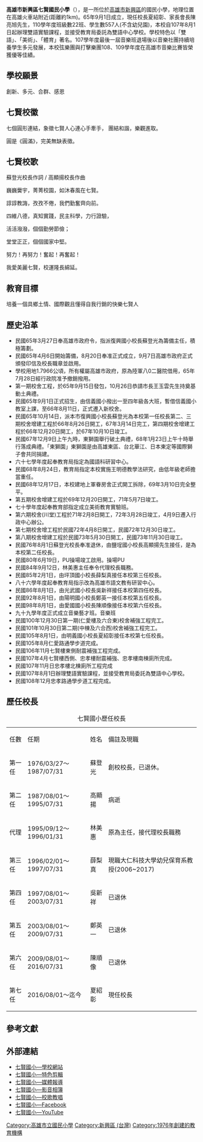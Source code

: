 {{Multiple issues|
{{Copy edit|time=2022-02-28T23:50:41+00:00}}
{{Non-free|time=2022-02-28T23:50:41+00:00}}
}}
{{Infobox_School
|name           = 高雄市新興區七賢國民小學
|other_name     = Kaohsiung Municipal Cisian Elementary School
|image          = 高雄市新興區七賢國民小學.jpg
|motto          =
|established    = 1976年<ref>[http://www.chihps.kh.edu.tw/ 高雄市七賢國民小學-歷史沿革]</ref>
|type           = 市立國民小學
|affiliation    =
|district       = {{ROC}}[[高雄市|高雄市]][[新興區_(高雄市)|新興區]]
|grades         = 國小六年制
|principal      = 夏紹彰
|dean           =
|staff          = 66人
|enrollment     =
|website        =https://www.chihps.kh.edu.tw/
|number=07-2351150|fax=07-2351402|address=80053 高雄市新興區七賢一路393號|coordinates={{Coord|22.6337586|120.3047432|display=inline,title}}}}

'''高雄市新興區七賢國民小學'''（{{Lang-en|Kaohsiung Municipal Cisian Elementary School}}），是一所位於[[高雄市|高雄市]][[新興區_(台灣)|新興區]]的國民小學，地理位置在高雄火車站附近(距離約1km)。65年9月1日成立，現任校長夏紹彰、家長會長陳亮旭先生，110學年度班級數22班、學生數557人(不含幼兒園)，本校自107年8月1日起辦理雙語實驗課程，並接受教育局委託為雙語中心學校。學校特色以「雙語」、「美術」、「體育」著名。107學年度最後一屆音樂班退場後以音樂社團持續培養學生多元發展，本校弦樂團與打擊樂團108、109學年度在高雄市音樂比賽皆榮獲優等佳績。

==學校願景==
創新、多元、合群、感恩

==七賢校徽==

七個圓形連結，象徵七賢人心連心手牽手， 
團結和諧，樂觀進取。

圓是《圓滿》，完美無缺表徵。

== 七賢校歌 ==
蘇登光校長作詞 /  高顯揚校長作曲 

巍巍黌宇，菁菁校園，如沐春風在七賢。

諄諄教誨，孜孜不倦，我們勤奮齊向前。

四維八德，真知實踐，民主科學，力行證驗，

活活潑潑，個個勤勞節儉；

堂堂正正，個個國家中堅。

努力！再努力！奮起！再奮起！

我愛美麗七賢，校運隆長綿延。

==教育目標==
培養一個具鄉土情、國際觀且懂得自我行銷的快樂七賢人

==歷史沿革==
* 民國65年3月27日奉高雄市政府令，指派復興國小校長蘇登光為籌備主任，積極籌劃。
* 民國65年4月6日開始籌備，8月20日奉准正式成立，9月7日高雄市政府正式頒發印信及校長職章並啟用。
* 學校用地1.7966公頃，所有權屬高雄市政府，原為陸軍八0二醫院借用，65年7月28日經行政院准予撤銷撥用。
* 第一期校舍工程，於65年9月15日發包，10月26日恭請市長王玉雲先生持奠基動土典禮。
* 民國65年9月1日正式招生，由信義國小撥出一至四年級各大班，暫借信義國小教室上課，至66年8月11日，正式遷入新校舍。
* 民國65年10月14日，派本市復興國小校長蘇登光為本校第一任校長第二、三期校舍增建工程於66年8月26日開工，67年3月14日完工，第四期校舍增建工程於66年12月20日開工，於67年10月10日竣工。
* 民國67年12月9日上午九時，東獅園舉行破土典禮，68年1月23日上午十時舉行落成典禮。「東獅園」東獅園是由高雄東區、台北華江、日本東定等國際獅子會共同捐建。
* 六十七學年度起奉教育局指定為國語科研習中心。
* 民國68年8月24日，教育局指定本校實施王明德教學法研究，由低年級老師擔當重任。
* 民國68年12月17日，本校建地上軍眷房舍正式開工拆除，69年3月10日完全整平。
* 第五期校舍增建工程於69年12月20日開工，71年5月7日竣工。
* 七十學年度起奉教育部指定成立美術教育實驗班。
* 第六期校舍(川堂)工程於71年2月8日開工，72年3月28日竣工，4月9日遷入行政中心辦公。
* 第七期校舍增工程於民國72年4月8日開工，民國72年12月30日竣工。
* 第八期校舍增建工程於民國73年5月30日開工，民國73年11月30日竣工。
* 民國76年8月1日蘇登光校長奉准退休，由鹽埕國小校長高顯揚先生接任，是為本校第二任校長。
* 民國80年6月19日，PU操場竣工啟用。操場PU
* 民國84年9月12日，林美惠主任奉令代理校長職務。
* 民國85年2月1日，由坪頂國小校長薛梨真接任本校第三任校長。
* 八十六學年度起奉教育局指示改為高雄市語文教有研習中心。
* 民國86年8月1日，由光武國小校長吳新祥接任本校第四任校長。
* 民國92年8月1日，由陽明國小校長鄭英一接任本校第五任校長。
* 民國98年8月1日，由愛國國小校長陳順像接任本校第六任校長。
* 九十九學年度正式成立音樂藝才班。音樂班
* 民國100年12月30日第一期(仁愛樓及六合東)校舍補強工程完工。
* 民國101年10月30日第二期(中棟及六合西)校舍補強工程完工。
* 民國105年8月1日，由明義國小校長夏紹彰接任本校第七任校長。
* 民國105年8月仁愛路通學步道完成。
* 民國106年11月七賢樓東側耐震補強工程完成。
* 民國107年4月七賢樓西側、忠孝樓耐震補強、忠孝樓南棟廁所完成。
* 民國107年11月日忠孝樓北棟廁所工程完成
* 民國107年8月1日辦理雙語實驗課程，並接受教育局委託為雙語中心學校。
* 民國108年12月忠孝路通學步道工程完成。

==歷任校長==
{| class="wikitable"
|+七賢國小歷任校長
|任數||任期||姓名||備註及現職
|-
|第一任 ||1976/03/27～1987/07/31||蘇登光|| 創校校長，已退休。
|-
|第二任 ||1987/08/01～1995/07/31||高顯揚|| 病逝
|-
|代理 ||1995/09/12～1996/01/31||林美惠||原為主任，接代理校長職務
|-
|第三任 ||1996/02/01～1997/07/31||薛梨真|| 現職大仁科技大學幼兒保育系教授(2006~2017) 
|-
|第四任 ||1997/08/01～2003/07/31||吳新祥||已退休
|-
|第五任 ||2003/08/01～2009/07/31||鄭英一|| 已退休
|-
|第六任 ||2009/08/01～2016/07/31||陳順像||已退休
|-
|第七任 ||2016/08/01～迄今   ||夏紹彰||現任校長
|}

==參考文獻==
{{reflist}}

==外部連結==
*[http://www.chihps.kh.edu.tw/ 七賢國小—學校網站] {{Wayback|url=http://www.chihps.kh.edu.tw/ |date=20150612180323 }}
*[http://school.kh.edu.tw/view/index.php?WebID=91&MainType=0&SubType=101&MainMenuId=39748&SubMenuId=54038&NowMainId=39748&NowSubId=54038 七賢國小—特色剪輯] {{Wayback|url=http://school.kh.edu.tw/view/index.php?WebID=91&MainType=0&SubType=101&MainMenuId=39748&SubMenuId=54038&NowMainId=39748&NowSubId=54038 |date=20200720072242 }}
*[http://affairs.kh.edu.tw/2339/bulletin/msg_list/17 七賢國小—媒體報導]
*[http://163.32.197.6/photo/index.php#!Albums  七賢國小—影音相簿]
*[http://school.kh.edu.tw/upload/91/104_59420/schoolsong.wmv  七賢國小—校歌教唱] {{Wayback|url=https://w1.chihps.kh.edu.tw/schoolweb/index.php?content=news&kind_id=0&sn=6010 |date=20200720072222 }}
*[https://www.facebook.com/%E9%AB%98%E9%9B%84%E5%B8%82%E4%B8%83%E8%B3%A2%E5%9C%8B%E5%B0%8F-%E5%89%B5%E6%96%B0%E5%A4%9A%E5%85%83%E9%97%9C%E6%87%B7%E5%90%88%E7%BE%A4-845077472171330/ 七賢國小—Facebook] {{Wayback|url=https://www.facebook.com/%E9%AB%98%E9%9B%84%E5%B8%82%E4%B8%83%E8%B3%A2%E5%9C%8B%E5%B0%8F-%E5%89%B5%E6%96%B0%E5%A4%9A%E5%85%83%E9%97%9C%E6%87%B7%E5%90%88%E7%BE%A4-845077472171330/ |date=20200409101705 }}
*[https://www.youtube.com/channel/UC_qmDIWlpEOiL3Skd2hCzZw 七賢國小—YouTube]

{{高雄市國民中小學}}

[[Category:高雄市立國民小學|Category:高雄市立國民小學]]
[[Category:新興區_(台灣)|Category:新興區 (台灣)]]
[[Category:1976年創建的教育機構|Category:1976年創建的教育機構]]